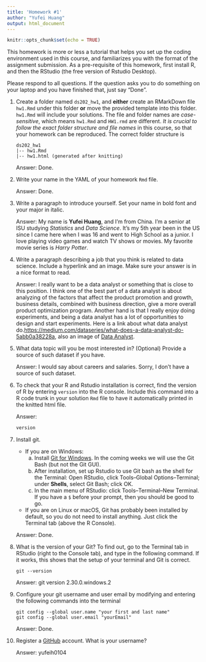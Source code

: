 ```yaml
---
title: 'Homework #1'
author: "Yufei Huang"
output: html_document
---
```


```r
knitr::opts_chunk$set(echo = TRUE)
```

This homework is more or less a tutorial that helps you set up the coding environment used in this course, and familiarizes you with the format of the assignment submission. 
As a pre-requisite of this homework, first install R, and then the RStudio (the free version of Rstudio Desktop). 

Please respond to all questions. If the question asks you to do something on your laptop and you have finished that, just say "Done". 

1. Create a folder named `ds202_hw1`, and **either** create an RMarkDown file `hw1.Rmd` under this folder **or** move the provided template into this folder. `hw1.Rmd` will include your solutions. The file and folder names are *case-sensitive*, which means `hw1.Rmd` and `HW1.rmd` are different. *It is crucial to follow the exact folder structure and file names* in this course, so that your homework can be reproduced. The correct folder structure is

    ```
    ds202_hw1
    |-- hw1.Rmd
    |-- hw1.html (generated after knitting)
    ```
    
    Answer: Done.


2. Write your name in the YAML of your homework `Rmd` file.

    Answer: Done.

3. Write a paragraph to introduce yourself. Set your name in bold font and your major in italic. 

    Answer: My name is **Yufei Huang**, and I'm from China. I'm a senior at ISU studying *Statistics* and *Data Science*. It's my 5th year been in the US since I came here when I was 16 and went to High School as a junior. I love playing video games and watch TV shows or movies. My favorite movie series is *Harry Potter*.
  
4. Write a paragraph describing a job that you think is related to data science. Include a hyperlink and an image. Make sure your answer is in a nice format to read. 

    Answer: I really want to be a data analyst or something that is close to this position. I think one of the best part of a data analyst is about analyzing of the factors that affect the product promotion and growth, business details, combined with business direction, give a more overall product optimization program. Another hand is that I really enjoy doing experiments, and being a data analyst has a lot of opportunities to design and start experiments. Here is a link about what data analyst do.<https://medium.com/dataseries/what-does-a-data-analyst-do-5abb0a38228a>, also an image of [Data Analyst](https://miro.medium.com/max/700/1*1W2i7alm1kNZiN6YUGOyyQ.jpeg).
  
5. What data topic will you be most interested in? (Optional) Provide a source of such dataset if you have.

    Answer: I would say about careers and salaries. Sorry, I don't have a source of such dataset.
  
6. To check that your R and Rstudio installation is correct, find the version of R by entering `version` into the R console. Include this command into a R code trunk in your solution `Rmd` file to have it automatically printed in the knitted html file. 

    Answer:
```r
version
```
  
7. Install git. 
    - If you are on Windows: 
        a. Install [Git for Windows](https://gitforwindows.org/). In the coming weeks we will use the Git Bash (but not the Git GUI). 
        b. After installation, set up Rstudio to use Git bash as the shell for the Terminal: Open RStudio, click Tools--Global Options--Terminal; under **Shells**, select Git Bash; click OK. 
        c. In the main menu of RStudio: click Tools--Terminal--New Terminal. If you have a `$` before your prompt, then you should be good to go.
    - If you are on Linux or macOS, Git has probably been installed by default, so you do not need to install anything. Just click the Terminal tab (above the R Console).

    Answer: Done.
  
8. What is the version of your Git? To find out, go to the Terminal tab in RStudio (right to the Console tab), and type in the following command. If it works, this shows that the setup of your terminal and Git is correct. 
<!-- Then explore the bash command line and Git. -->

    ```
    git --version
    ```

    Answer: git version 2.30.0.windows.2
  
9. Configure your git username and user email by modifying and entering the following commands into the terminal

    ```
    git config --global user.name "your first and last name"
    git config --global user.email "yourEmail"
    ```

    Answer: Done.
  

10. Register a [GitHub](https://www.github.com) account. What is your username?

    Answer: yufeih0104